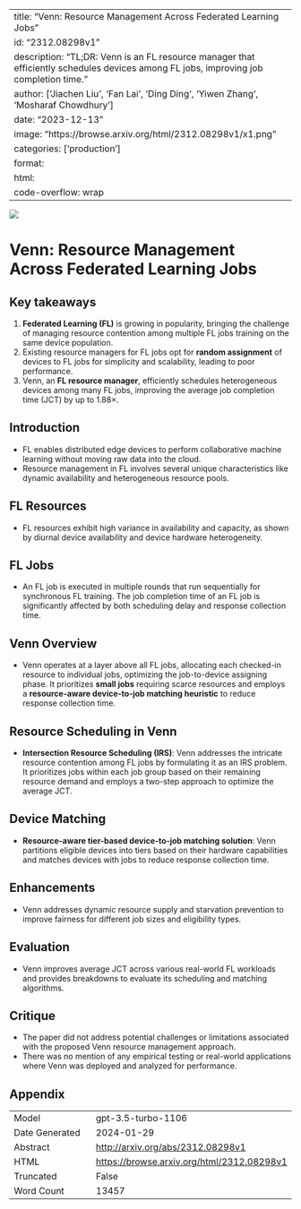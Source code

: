 
---
title: "Venn: Resource Management Across Federated Learning Jobs"
id: "2312.08298v1"
description: "TL;DR: Venn is an FL resource manager that efficiently schedules devices among FL jobs, improving job completion time."
author: ['Jiachen Liu', 'Fan Lai', 'Ding Ding', 'Yiwen Zhang', 'Mosharaf Chowdhury']
date: "2023-12-13"
image: "https://browse.arxiv.org/html/2312.08298v1/x1.png"
categories: ['production']
format:
  html:
    code-overflow: wrap
---

![](https://browse.arxiv.org/html/2312.08298v1/x1.png)

# Venn: Resource Management Across Federated Learning Jobs

## Key takeaways
1. **Federated Learning (FL)** is growing in popularity, bringing the challenge of managing resource contention among multiple FL jobs training on the same device population.
2. Existing resource managers for FL jobs opt for **random assignment** of devices to FL jobs for simplicity and scalability, leading to poor performance.
3. Venn, an **FL resource manager**, efficiently schedules heterogeneous devices among many FL jobs, improving the average job completion time (JCT) by up to 1.88×.

## Introduction
- FL enables distributed edge devices to perform collaborative machine learning without moving raw data into the cloud.
- Resource management in FL involves several unique characteristics like dynamic availability and heterogeneous resource pools.

## FL Resources
- FL resources exhibit high variance in availability and capacity, as shown by diurnal device availability and device hardware heterogeneity.

## FL Jobs
- An FL job is executed in multiple rounds that run sequentially for synchronous FL training. The job completion time of an FL job is significantly affected by both scheduling delay and response collection time.

## Venn Overview
- Venn operates at a layer above all FL jobs, allocating each checked-in resource to individual jobs, optimizing the job-to-device assigning phase. It prioritizes **small jobs** requiring scarce resources and employs a **resource-aware device-to-job matching heuristic** to reduce response collection time.

## Resource Scheduling in Venn
- **Intersection Resource Scheduling (IRS)**: Venn addresses the intricate resource contention among FL jobs by formulating it as an IRS problem. It prioritizes jobs within each job group based on their remaining resource demand and employs a two-step approach to optimize the average JCT.

## Device Matching
- **Resource-aware tier-based device-to-job matching solution**: Venn partitions eligible devices into tiers based on their hardware capabilities and matches devices with jobs to reduce response collection time.

## Enhancements
- Venn addresses dynamic resource supply and starvation prevention to improve fairness for different job sizes and eligibility types.

## Evaluation
- Venn improves average JCT across various real-world FL workloads and provides breakdowns to evaluate its scheduling and matching algorithms.

## Critique
- The paper did not address potential challenges or limitations associated with the proposed Venn resource management approach.
- There was no mention of any empirical testing or real-world applications where Venn was deployed and analyzed for performance.

## Appendix

|          |          |
|----------|----------|
| Model     | gpt-3.5-turbo-1106       |
| Date Generated     | 2024-01-29       |
| Abstract | [http://arxiv.org/abs/2312.08298v1](http://arxiv.org/abs/2312.08298v1)        |
| HTML     | [https://browse.arxiv.org/html/2312.08298v1](https://browse.arxiv.org/html/2312.08298v1)       |
| Truncated       | False       |
| Word Count       | 13457       |